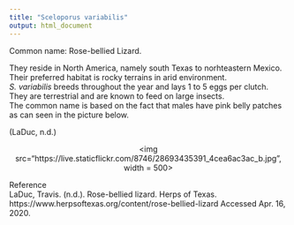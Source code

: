```yaml
---
title: "Sceloporus variabilis"
output: html_document
---
```


Common name: Rose-bellied Lizard.

They reside in North America, namely south Texas to norhteastern Mexico. Their preferred habitat is rocky terrains in arid environment.  
*S. variabilis* breeds throughout the year and lays 1 to 5 eggs per clutch. They are terrestrial and are known to feed on large insects.  
The common name is based on the fact that males have pink belly patches as can seen in the picture below.

(LaDuc, n.d.)

<p align='center'>
<img src="https://live.staticflickr.com/8746/28693435391_4cea6ac3ac_b.jpg", width = 500>
</p>

Reference  
LaDuc, Travis. (n.d.). Rose-bellied lizard. Herps of Texas. https://www.herpsoftexas.org/content/rose-bellied-lizard Accessed Apr. 16, 2020.